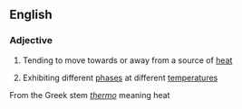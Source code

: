 ==English==

===Adjective===
{{en-adj}}

#{{biology|of a plant}} Tending to move towards or away from a source of [[heat]]
#{{physics|of a liquid crystal}} Exhibiting different [[phase]]s at different [[temperature]]s

From the Greek stem ''[[thermo]]'' meaning heat